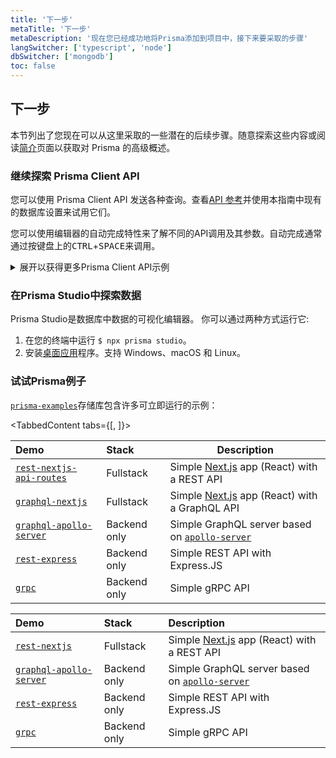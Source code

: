 ```yaml
---
title: '下一步'
metaTitle: '下一步'
metaDescription: '现在您已经成功地将Prisma添加到项目中，接下来要采取的步骤'
langSwitcher: ['typescript', 'node']
dbSwitcher: ['mongodb']
toc: false
---
```


## 下一步

本节列出了您现在可以从这里采取的一些潜在的后续步骤。随意探索这些内容或阅读[简介](../../../../concepts/overview/what-is-prisma)页面以获取对 Prisma 的高级概述。

### 继续探索 Prisma Client API

您可以使用 Prisma Client API 发送各种查询。查看[API 参考](../../../../concepts/components/prisma-client)并使用本指南中现有的数据库设置来试用它们。

<Tip>

您可以使用编辑器的自动完成特性来了解不同的API调用及其参数。自动完成通常通过按键盘上的<kbd>CTRL</kbd>+<kbd>SPACE</kbd>来调用。

</Tip>

<details><summary>展开以获得更多Prisma Client API示例</summary>

对于您可以使用 Prisma Client 发送的更多查询，以下是一些建议：

**过滤所有`Post`包含的记录`"hello"`**

```js
const filteredPosts = await prisma.post.findMany({
  where: {
    OR: [{ title: { contains: 'hello' } }, { body: { contains: 'hello' } }],
  },
})
```

**创建一个新的`Post`记录，并将其连接到一个现有的`User`记录**

```js
const post = await prisma.post.create({
  data: {
    title: 'Join us for Prisma Day 2020',
    slug: 'prisma-day-2020',
    body: 'A conference on modern application development and databases.',
    user: {
      connect: { email: 'hello@prisma.com' },
    },
  },
})
```

**使用fluent relations API通过遍历关系来检索`User`的`Post`记录**

```js
const user = await prisma.comment
  .findUnique({
    where: { id: '60ff4e9500acc65700ebf470' },
  })
  .post()
  .user()
```

**删除一条`User`记录**

```js
const deletedUser = await prisma.user.delete({
  where: { email: 'sarah@prisma.io' },
})
```

</details>

### 在Prisma Studio中探索数据

Prisma Studio是数据库中数据的可视化编辑器。
你可以通过两种方式运行它:

1. 在您的终端中运行 `$ npx prisma studio`。
2. 安装[桌面应用](https://github.com/prisma/studio/releases)程序。支持 Windows、macOS 和 Linux。

### 试试Prisma例子

[`prisma-examples`](https://github.com/prisma/prisma-examples/)存储库包含许多可立即运行的示例：

<TabbedContent tabs={[<FileWithIcon text="TypeScript" icon="code"/>, <FileWithIcon text="JavaScript (Node.js)" icon="code"/>]}>

<tab>

| Demo                                                                                                                | Stack        | Description                                                                                         |
| :------------------------------------------------------------------------------------------------------------------ | :----------- | --------------------------------------------------------------------------------------------------- |
| [`rest-nextjs-api-routes`](https://github.com/prisma/prisma-examples/tree/latest/typescript/rest-nextjs-api-routes) | Fullstack    | Simple [Next.js](https://nextjs.org/) app (React) with a REST API                                   |
| [`graphql-nextjs`](https://github.com/prisma/prisma-examples/tree/latest/typescript/graphql-nextjs)                 | Fullstack    | Simple [Next.js](https://nextjs.org/) app (React) with a GraphQL API                                |
| [`graphql-apollo-server`](https://github.com/prisma/prisma-examples/tree/latest/typescript/graphql-apollo-server)   | Backend only | Simple GraphQL server based on [`apollo-server`](https://www.apollographql.com/docs/apollo-server/) |
| [`rest-express`](https://github.com/prisma/prisma-examples/tree/latest/typescript/rest-express)                     | Backend only | Simple REST API with Express.JS                                                                     |
| [`grpc`](https://github.com/prisma/prisma-examples/tree/latest/typescript/grpc)                                     | Backend only | Simple gRPC API                                                                                     |

</tab>

<tab>

| Demo                                                                                                              | Stack        | Description                                                                                         |
| :---------------------------------------------------------------------------------------------------------------- | :----------- | :-------------------------------------------------------------------------------------------------- |
| [`rest-nextjs`](https://github.com/prisma/prisma-examples/tree/latest/javascript/rest-nextjs)                     | Fullstack    | Simple [Next.js](https://nextjs.org/) app (React) with a REST API                                   |
| [`graphql-apollo-server`](https://github.com/prisma/prisma-examples/tree/latest/javascript/graphql-apollo-server) | Backend only | Simple GraphQL server based on [`apollo-server`](https://www.apollographql.com/docs/apollo-server/) |
| [`rest-express`](https://github.com/prisma/prisma-examples/tree/latest/javascript/rest-express)                   | Backend only | Simple REST API with Express.JS                                                                     |
| [`grpc`](https://github.com/prisma/prisma-examples/tree/latest/javascript/grpc)                                   | Backend only | Simple gRPC API                                                                                     |

</tab>

</TabbedContent>
